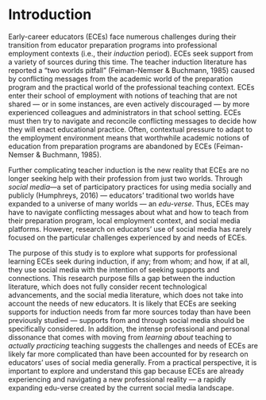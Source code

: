 # Introduction

Early-career educators (ECEs) face numerous challenges during their transition from educator preparation programs into professional employment contexts (i.e., their *induction* period). ECEs seek support from a variety of sources during this time. The teacher induction literature has reported a “two worlds pitfall” (Feiman-Nemser & Buchmann, 1985) caused by conflicting messages from the academic world of the preparation program and the practical world of the professional teaching context. ECEs enter their school of employment with notions of teaching that are not shared  &mdash; or in some instances, are even actively discouraged  &mdash; by more experienced colleagues and administrators in that school setting. ECEs must then try to navigate and reconcile conflicting messages to decide how they will enact educational practice. Often, contextual pressure to adapt to the employment environment means that worthwhile academic notions of education from preparation programs are abandoned by ECEs (Feiman-Nemser & Buchmann, 1985).

Further complicating teacher induction is the new reality that ECEs are no longer seeking help with their profession from just two worlds. Through *social media*—a set of participatory practices for using media socially and publicly (Humphreys, 2016)  &mdash; educators’ traditional two worlds have expanded to a universe of many worlds  &mdash; an *edu-verse*. Thus, ECEs may have to navigate conflicting messages about what and how to teach from their preparation program, local employment context, and social media platforms. However, research on educators’ use of social media has rarely focused on the particular challenges experienced by and needs of ECEs.

The purpose of this study is to explore what supports for professional learning ECEs seek during induction, if any; from whom; and how, if at all, they use social media with the intention of seeking supports and connections. This research purpose fills a gap between the induction literature, which does not fully consider recent technological advancements, and the social media literature, which does not take into account the needs of new educators. It is likely that ECEs are seeking supports for induction needs from far more sources today than have been previously studied  &mdash; supports from and through social media should be specifically considered. In addition, the intense professional and personal dissonance that comes with moving from *learning about* teaching to *actually practicing* teaching suggests the challenges and needs of ECEs are likely far more complicated than have been accounted for by research on educators’ uses of social media generally. From a practical perspective, it is important to explore and understand this gap because ECEs are already experiencing and navigating a new professional reality  &mdash; a rapidly expanding edu-verse created by the current social media landscape.
